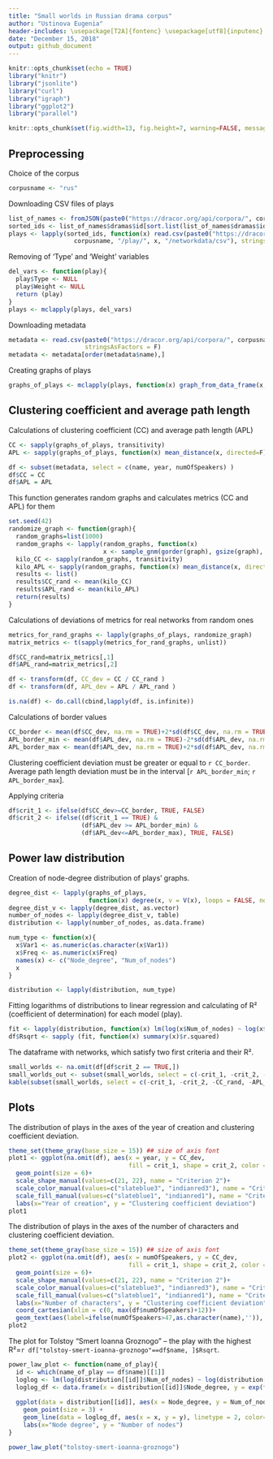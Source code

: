 ```yaml
---
title: "Small worlds in Russian drama corpus"
author: "Ustinova Eugenia"
header-includes: \usepackage[T2A]{fontenc} \usepackage[utf8]{inputenc}
date: "December 15, 2018"
output: github_document
---
```


```r
knitr::opts_chunk$set(echo = TRUE)
library("knitr")
library("jsonlite")
library("curl")
library("igraph")
library("ggplot2")
library("parallel")
```

```r
knitr::opts_chunk$set(fig.width=13, fig.height=7, warning=FALSE, messages=FALSE)
```

## Preprocessing

Choice of the corpus
```r
corpusname <- "rus"
```

Downloading CSV files of plays
```r
list_of_names <- fromJSON(paste0("https://dracor.org/api/corpora/", corpusname))
sorted_ids <- list_of_names$dramas$id[sort.list(list_of_names$dramas$id)]
plays <- lapply(sorted_ids, function(x) read.csv(paste0("https://dracor.org/api/corpora/", 
                  corpusname, "/play/", x, "/networkdata/csv"), stringsAsFactors = F))
```

Removing of 'Type' and 'Weight' variables
```r
del_vars <- function(play){
  play$Type <- NULL
  play$Weight <- NULL
  return (play)
}
plays <- mclapply(plays, del_vars)
```
  
Downloading metadata
```r
metadata <- read.csv(paste0("https://dracor.org/api/corpora/", corpusname, "/metadata.csv"),
                     stringsAsFactors = F)
metadata <- metadata[order(metadata$name),]
```

Creating graphs of plays
```r
graphs_of_plays <- mclapply(plays, function(x) graph_from_data_frame(x, directed = F))
```

## Clustering coefficient and average path length

Calculations of clustering coefficient (CC) and average path length (APL)
```r
CC <- sapply(graphs_of_plays, transitivity)
APL <- sapply(graphs_of_plays, function(x) mean_distance(x, directed=F))

df <- subset(metadata, select = c(name, year, numOfSpeakers) )
df$CC = CC
df$APL = APL
```

This function generates random graphs and calculates metrics (CC and APL) for them
```r
set.seed(42)
randomize_graph <- function(graph){
  random_graphs=list(1000)
  random_graphs <- lapply(random_graphs, function(x) 
                          x <- sample_gnm(gorder(graph), gsize(graph), directed = F, loops = F))
  kilo_CC <- sapply(random_graphs, transitivity)
  kilo_APL <- sapply(random_graphs, function(x) mean_distance(x, directed=F))
  results <- list()
  results$CC_rand <- mean(kilo_CC)
  results$APL_rand <- mean(kilo_APL)
  return(results)
}
```

Calculations of deviations of metrics for real networks from random ones
```r
metrics_for_rand_graphs <- lapply(graphs_of_plays, randomize_graph)
matrix_metrics <- t(sapply(metrics_for_rand_graphs, unlist))

df$CC_rand=matrix_metrics[,1]
df$APL_rand=matrix_metrics[,2]

df <- transform(df, CC_dev = CC / CC_rand )
df <- transform(df, APL_dev = APL / APL_rand )

is.na(df) <- do.call(cbind,lapply(df, is.infinite))
```

Calculations of border values
```r
CC_border <- mean(df$CC_dev, na.rm = TRUE)+2*sd(df$CC_dev, na.rm = TRUE)
APL_border_min <- mean(df$APL_dev, na.rm = TRUE)-2*sd(df$APL_dev, na.rm = TRUE)
APL_border_max <- mean(df$APL_dev, na.rm = TRUE)+2*sd(df$APL_dev, na.rm = TRUE)
```

Clustering coefficient deviation must be greater or equal to `r CC_border`. Average path length deviation must be in the interval [`r APL_border_min`; `r APL_border_max`].

Applying criteria
```r
df$crit_1 <- ifelse(df$CC_dev>=CC_border, TRUE, FALSE)
df$crit_2 <- ifelse((df$crit_1 == TRUE) &
                    (df$APL_dev >= APL_border_min) & 
                    (df$APL_dev<=APL_border_max), TRUE, FALSE)
```

## Power law distribution

Creation of node-degree distribution of plays' graphs.
```r
degree_dist <- lapply(graphs_of_plays,
                      function(x) degree(x, v = V(x), loops = FALSE, normalized = FALSE))
degree_dist_v <- lapply(degree_dist, as.vector)
number_of_nodes <- lapply(degree_dist_v, table)
distribution <- lapply(number_of_nodes, as.data.frame)

num_type <- function(x){
  x$Var1 <- as.numeric(as.character(x$Var1))
  x$Freq <- as.numeric(x$Freq)
  names(x) <- c("Node_degree", "Num_of_nodes")
  x
}

distribution <- lapply(distribution, num_type)
```

Fitting logarithms of distributions to linear regression and calculating of R² (coefficient of determination) for each model (play).
```r
fit <- lapply(distribution, function(x) lm(log(x$Num_of_nodes) ~ log(x$Node_degree)))
df$Rsqrt <- sapply (fit, function(x) summary(x)$r.squared)
```

The dataframe with networks, which satisfy two first criteria and their R².
```r
small_worlds <- na.omit(df[df$crit_2 == TRUE,])
small_worlds_out <- subset(small_worlds, select = c(-crit_1, -crit_2, -CC_rand, -APL_rand))
kable(subset(small_worlds, select = c(-crit_1, -crit_2, -CC_rand, -APL_rand)))
```

## Plots

The distribution of plays in the axes of the year of creation and clustering coefficient deviation.
```r
theme_set(theme_gray(base_size = 15)) ## size of axis font
plot1 <- ggplot(na.omit(df), aes(x = year, y = CC_dev, 
                                 fill = crit_1, shape = crit_2, color = crit_1))+
  geom_point(size = 6)+
  scale_shape_manual(values=c(21, 22), name = "Criterion 2")+
  scale_color_manual(values=c("slateblue3", "indianred3"), name = "Criterion 1")+
  scale_fill_manual(values=c("slateblue1", "indianred1"), name = "Criterion 1")+
  labs(x="Year of creation", y = "Clustering coefficient deviation")
plot1
```

The distribution of plays in the axes of the number of characters and clustering coefficient deviation.

```r
theme_set(theme_gray(base_size = 15)) ## size of axis font
plot2 <- ggplot(na.omit(df), aes(x = numOfSpeakers, y = CC_dev, 
                                 fill = crit_1, shape = crit_2, color = crit_1))+
  geom_point(size = 6)+
  scale_shape_manual(values=c(21, 22), name = "Criterion 2")+
  scale_color_manual(values=c("slateblue3", "indianred3"), name = "Criterion 1")+
  scale_fill_manual(values=c("slateblue1", "indianred1"), name = "Criterion 1")+
  labs(x="Number of characters", y = "Clustering coefficient deviation")+
  coord_cartesian(xlim = c(0, max(df$numOfSpeakers)+12))+
  geom_text(aes(label=ifelse(numOfSpeakers>47,as.character(name),'')), hjust=0.5, vjust=1.5, color="black", size=4)
plot2
```

The plot for Tolstoy "Smert Ioanna Groznogo" -- the play with the highest R²=`r df["tolstoy-smert-ioanna-groznogo"==df$name, ]$Rsqrt`.

```r
power_law_plot <- function(name_of_play){
  id <- which(name_of_play == df$name)[[1]]
  loglog <- lm(log(distribution[[id]]$Num_of_nodes) ~ log(distribution[[id]]$Node_degree))
  loglog_df <- data.frame(x = distribution[[id]]$Node_degree, y = exp(fitted(loglog)))
  
  ggplot(data = distribution[[id]], aes(x = Node_degree, y = Num_of_nodes))+ 
    geom_point(size = 3) + 
    geom_line(data = loglog_df, aes(x = x, y = y), linetype = 2, color="blue", size = 1)+
    labs(x="Node degree", y = "Number of nodes")
}

power_law_plot("tolstoy-smert-ioanna-groznogo")
```
